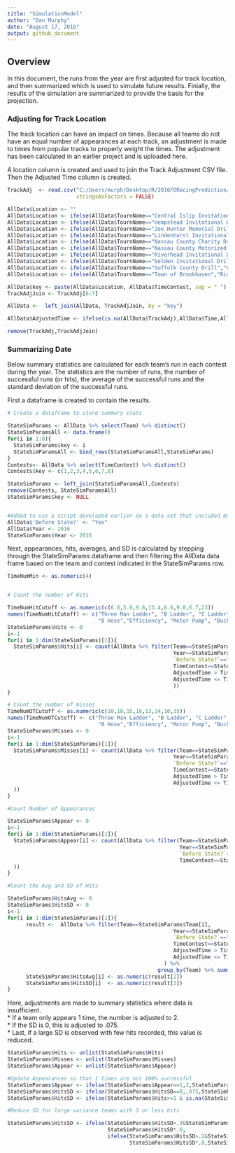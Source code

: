 ```yaml
---
title: "SimulationModel"
author: "Dan Murphy"
date: "August 17, 2016"
output: github_document
---
```


## Overview

In this document, the runs from the year are first adjusted for track location, and then summarized which is used to simulate future results.  Finially, the results of the simulation are summarized to provide the basis for the projection.  

### Adjusting for Track Location

The track location can have an impact on times.  Because all teams do not have an equal number of appearances at each track, an adjustment is made to times from popular tracks to properly weight the times.  The adjustment has been calculated in an earlier project and is uploaded here.  

A location column is created and used to join the Track Adjustment CSV file.  Then the Adjusted Time column is created.  

```r
TrackAdj  <- read.csv("C:/Users/murph/Desktop/R/2016FDRacingPrediction/RawData/TrackAdj.csv",
                      stringsAsFactors = FALSE)

AllData$Location <- ""
AllData$Location <- ifelse(AllData$TournName=="Central Islip Invitational","Central Islip",AllData$Location)
AllData$Location <- ifelse(AllData$TournName=="Hempstead Invitational Drill","Hempstead",AllData$Location)
AllData$Location <- ifelse(AllData$TournName=="Joe Hunter Memorial Drill","Hempstead",AllData$Location)
AllData$Location <- ifelse(AllData$TournName=="Lindenhurst Invitational Drill","Lindenhurst",AllData$Location)
AllData$Location <- ifelse(AllData$TournName=="Nassau County Charity Drill","Hempstead",AllData$Location)
AllData$Location <- ifelse(AllData$TournName=="Nassau County Motorized Drill","Merrick",AllData$Location)
AllData$Location <- ifelse(AllData$TournName=="Riverhead Invitational Drill","Riverhead",AllData$Location)
AllData$Location <- ifelse(AllData$TournName=="Selden Invitational Drill","Ridge",AllData$Location)
AllData$Location <- ifelse(AllData$TournName=="Suffolk County Drill","Central Islip",AllData$Location)
AllData$Location <- ifelse(AllData$TournName=="Town of Brookhaven","Ridge",AllData$Location)

AllData$key <- paste(AllData$Location, AllData$TimeContest, sep = " ")
TrackAdjJoin <- TrackAdj[6:7]

AllData <-  left_join(AllData, TrackAdjJoin, by = "key")

AllData$AdjustedTime <- ifelse(is.na(AllData$TrackAdj),AllData$Time,AllData$Time+AllData$TrackAdj)

remove(TrackAdj,TrackAdjJoin)
```

### Summarizing Date

Below summary statistics are calculated for each team's run in each contest during the year.  The statistics are the number of runs, the number of successful runs (or hits), the average of the successful runs and the standard deviation of the successful runs.  

First a dataframe is created to contain the results.  

```r
# Create a dataframe to store summary stats

StateSimParams <- AllData %>% select(Team) %>% distinct()
StateSimParamsAll <- data.frame()
for(i in 1:8){
  StateSimParams$key <- i
  StateSimParamsAll <- bind_rows(StateSimParamsAll,StateSimParams)
}
Contests<- AllData %>% select(TimeContest) %>% distinct()
Contests$key <- c(1,2,3,4,5,6,7,8)

StateSimParams <- left_join(StateSimParamsAll,Contests)
remove(Contests, StateSimParamsAll)
StateSimParams$key <- NULL


#Added to use a script developed earlier on a data set that included multiple years
AllData$'Before State?' <- "Yes"
AllData$Year <- 2016
StateSimParams$Year <- 2016
```

Next, appearances, hits, averages, and SD is calculated by stepping through the StateSimParams dataframe and then filtering the AllData data frame based on the team and contest indicated in the StateSimParams row.  

```r
TimeNumMin <- as.numeric(4)


# Count the number of Hits

TimeNumHitCutoff <- as.numeric(c(6.8,5.6,9.6,13.4,8.6,9.8,6.7,23))
names(TimeNumHitCutoff) <- c("Three Man Ladder", "B Ladder", "C Ladder", "C Hose", 
                             "B Hose","Efficiency", "Motor Pump", "Buckets")
StateSimParams$Hits <- 0
i<-1
for(i in 1:dim(StateSimParams)[1]){
  StateSimParams$Hits[i] <- count(AllData %>% filter(Team==StateSimParams$Team[i],
                                                     Year==StateSimParams$Year[i],
                                                     `Before State?`=="Yes",
                                                     TimeContest==StateSimParams$TimeContest[i],
                                                     AdjustedTime > TimeNumMin,
                                                     AdjustedTime <= TimeNumHitCutoff[StateSimParams$TimeContest[i]]
                                                     ))
}

# Count the number of misses
TimeNumOTCutoff <- as.numeric(c(10,10,15,18,13,14,10,35))
names(TimeNumOTCutoff) <- c("Three Man Ladder", "B Ladder", "C Ladder", "C Hose", 
                             "B Hose","Efficiency", "Motor Pump", "Buckets")
StateSimParams$Misses <- 0
i<-1
for(i in 1:dim(StateSimParams)[1]){
  StateSimParams$Misses[i] <- count(AllData %>% filter(Team==StateSimParams$Team[i],
                                                     Year==StateSimParams$Year[i],
                                                     `Before State?`=="Yes",
                                                     TimeContest==StateSimParams$TimeContest[i],
                                                     AdjustedTime > TimeNumHitCutoff[StateSimParams$TimeContest[i]],
                                                     AdjustedTime <= TimeNumOTCutoff[StateSimParams$TimeContest[i]] 
  ))
}

#Count Number of Appearances 

StateSimParams$Appear <- 0
i<-1
for(i in 1:dim(StateSimParams)[1]){
  StateSimParams$Appear[i] <- count(AllData %>% filter(Team==StateSimParams$Team[i],
                                                       Year==StateSimParams$Year[i],
                                                       `Before State?`=="Yes",
                                                       TimeContest==StateSimParams$TimeContest[i] 
  ))
}

#Count the Avg and SD of Hits

StateSimParams$HitsAvg <- 0
StateSimParams$HitsSD <- 0
i<-1
for(i in 1:dim(StateSimParams)[1]){
      result <-  AllData %>% filter(Team==StateSimParams$Team[i],
                                                     Year==StateSimParams$Year[i],
                                                     `Before State?`=="Yes",
                                                     TimeContest==StateSimParams$TimeContest[i],
                                                     AdjustedTime > TimeNumMin,
                                                     AdjustedTime <= TimeNumHitCutoff[StateSimParams$TimeContest[i]]
                                                  ) %>% 
                                                group_by(Team) %>% summarise(mean(AdjustedTime),sd(AdjustedTime))
      StateSimParams$HitsAvg[i] <- as.numeric(result[2])
      StateSimParams$HitsSD[i]  <- as.numeric(result[3])
}
```

Here, adjustments are made to summary statistics where data is insufficient.  
* If a team only appears 1 time, the number is adjusted to 2.  
* If the SD is 0, this is adjusted to .075.  
* Last, if a large SD is observed with few hits recorded, this value is reduced.  

```r

StateSimParams$Hits <- unlist(StateSimParams$Hits)
StateSimParams$Misses <- unlist(StateSimParams$Misses)
StateSimParams$Appear <- unlist(StateSimParams$Appear)

#Update Appearances so that 1 times are not 100% successful
StateSimParams$Appear <- ifelse(StateSimParams$Appear==1,2,StateSimParams$Appear)
StateSimParams$HitsSD <- ifelse(StateSimParams$HitsSD==0,.075,StateSimParams$HitsSD)
StateSimParams$HitsSD <- ifelse(StateSimParams$Hits>=1 & is.na(StateSimParams$HitsSD),.075,StateSimParams$HitsSD)

#Reduce SD for large variance teams with 3 or less hits

StateSimParams$HitsSD <- ifelse(StateSimParams$HitsSD>.3&StateSimParams$Hits<=3,
                                StateSimParams$HitsSD*.6,
                                ifelse(StateSimParams$HitsSD>.2&StateSimParams$Hits<=4,
                                       StateSimParams$HitsSD*.8,StateSimParams$HitsSD))

```

